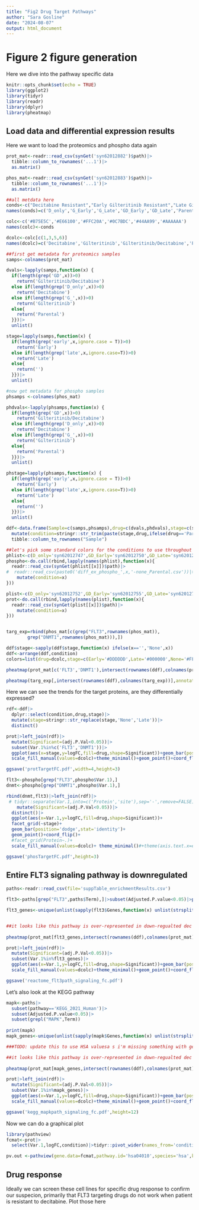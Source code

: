 ```yaml
---
title: "Fig2 Drug Target Pathways"
author: "Sara Gosline"
date: "2024-08-07"
output: html_document
---
```


# Figure 2 figure generation

Here we dive into the pathway specific data
```r
knitr::opts_chunk$set(echo = TRUE)
library(ggplot2)
library(tidyr)
library(readr)
library(dplyr)
library(pheatmap)
```

## Load data and differential expression results

Here we want to load the proteomics and phospho data again

```r

prot_mat<-readr::read_csv(synGet('syn62012882')$path)|>
  tibble::column_to_rownames('...1')|>
  as.matrix()

phos_mat<-readr::read_csv(synGet('syn62012883')$path)|>
  tibble::column_to_rownames('...1')|>
  as.matrix()

##all metdata here
conds<-c("Decitabine Resistant","Early Gilteritinib Resistant","Late Gilteritinib Resistant","Early Gilteritinib/Decitabine Resistant","Late Gilteritinib/Decitabine Resistant",'Parental')
names(conds)=c('D_only','G_Early','G_Late','GD_Early','GD_Late','Parental')

colc<-c('#B75E5C','#E66100','#FFC20A','#0C7BDC','#44AA99','#AAAAAA')
names(colc)<-conds

dcolc<-colc[c(1,3,5,6)]
names(dcolc)=c('Decitabine','Gilteritinib','Gilteritinib/Decitabine','Parental')

##first get metadata for proteomics samples
samps<-colnames(prot_mat)

dvals<-lapply(samps,function(x) {
  if(length(grep('GD',x))>0)
    return('Gilteritinib/Decitabine')
  else if(length(grep('D_only',x))>0)
    return('Decitabine')
  else if(length(grep('G_',x))>0)
    return('Gilteritinib')
  else{
    return('Parental')
  }})|>
  unlist()

stage=lapply(samps,function(x) {
  if(length(grep('early',x,ignore.case = T))>0)
    return('Early')
  else if(length(grep('late',x,ignore.case=T))>0)
    return('Late')
  else{
    return('')
  }})|>
  unlist()

#now get metadata for phospho samples
phsamps <-colnames(phos_mat)

phdvals<-lapply(phsamps,function(x) {
  if(length(grep('GD',x))>0)
    return('Gilteritinib/Decitabine')
  else if(length(grep('D_only',x))>0)
    return('Decitabine')
  else if(length(grep('G_',x))>0)
    return('Gilteritinib')
  else{
    return('Parental')
  }})|>
  unlist()

phstage=lapply(phsamps,function(x) {
  if(length(grep('early',x,ignore.case = T))>0)
    return('Early')
  else if(length(grep('late',x,ignore.case=T))>0)
    return('Late')
  else{
    return('')
  }})|>
  unlist()

ddf<-data.frame(Sample=c(samps,phsamps),drug=c(dvals,phdvals),stage=c(stage,phstage))|>
  mutate(condition=stringr::str_trim(paste(stage,drug,ifelse(drug=='Parental','','Resistant'))))|>
  tibble::column_to_rownames("Sample")

##let's pick some standard colors for the conditions to use throughout the paper
phlist<-c(D_only='syn62012747',GD_Early='syn62012750',GD_Late='syn62012751',G_Early='syn62012748',G_Late='syn62012749')
phospho<-do.call(rbind,lapply(names(phlist),function(x){
  readr::read_csv(synGet(phlist[[x]])$path)|>
#  readr::read_csv(paste0('diff_ex_phospho_',x,'-none_Parental.csv'))|>
    mutate(condition=x)
}))

plist<-c(D_only='syn62012752',GD_Early='syn62012755',GD_Late='syn62012756',G_Early='syn62012753',G_Late='syn62012754')
prot<-do.call(rbind,lapply(names(plist),function(x){
  readr::read_csv(synGet(plist[[x]])$path)|>
    mutate(condition=x)
}))


targ_exp=rbind(phos_mat[c(grep("FLT3",rownames(phos_mat)),
        grep("DNMT1",rownames(phos_mat))),])

ddf$stage<-sapply(ddf$stage,function(x) ifelse(x=='','None',x))
ddf<-arrange(ddf,condition)
colors=list(drug=dcolc,stage=c(Early='#DDDDDD',Late='#000000',None='#FFFFFF'))

pheatmap(prot_mat[c('FLT3','DNMT1'),intersect(rownames(ddf),colnames(prot_mat))],annotation_col=ddf[,c('drug','stage')],annotation_colors = colors,cellwidth = 10,cellheight=10,cluster_rows = FALSE,cluster_cols = FALSE,show_colnames=FALSE,filename='targetProtheatmap.pdf')

pheatmap(targ_exp[,intersect(rownames(ddf),colnames(targ_exp))],annotation_col=ddf[,c('drug','stage')],annotation_colors = colors,cellwidth = 10,cellheight=10,cluster_rows = TRUE,cluster_cols = FALSE,show_colnames=FALSE, filename = 'targetPhosheamap.pdf')

```

Here we can see the trends for the target proteins, are they differentially expressed?


```r
 
rdf<-ddf|>
  dplyr::select(condition,drug,stage)|>
  mutate(stage=stringr::str_replace(stage,'None','Late'))|>
  distinct()

prot|>left_join(rdf)|>
  mutate(Significant=(adj.P.Val<0.05))|>
  subset(Var.1%in%c('FLT3','DNMT1'))|>
  ggplot(aes(x=stage,y=logFC,fill=drug,shape=Significant))+geom_bar(position='dodge',stat='identity')+facet_grid(Var.1~.)+
  scale_fill_manual(values=dcolc)+theme_minimal()+geom_point()+coord_flip()

ggsave('protTargetFC.pdf',width=4,height=3)

flt3<-phospho[grep("FLT3",phospho$Var.1),]
dnmt<-phospho[grep("DNMT1",phospho$Var.1),]

rbind(dnmt,flt3)|>left_join(rdf)|>
 # tidyr::separate(Var.1,into=c('Protein','site'),sep='-',remove=FALSE)|>
    mutate(Significant=(adj.P.Val<0.05))|>
  distinct()|>
  ggplot(aes(x=Var.1,y=logFC,fill=drug,shape=Significant))+
  facet_grid(~stage)+
  geom_bar(position='dodge',stat='identity')+
  geom_point()+coord_flip()+
  #facet_grid(Protein~.)+
  scale_fill_manual(values=dcolc)+ theme_minimal()#+theme(axis.text.x=element_text(angle=90))

ggsave('phosTargetFC.pdf',height=3)

```



## Entire FLT3 signaling pathway is downregulated

```r

paths<-readr::read_csv(file='suppTable_enrichmentResults.csv')

flt3<-paths[grep("FLT3",paths$Term),]|>subset(Adjusted.P.value<0.05)|>print()

flt3_genes<-unique(unlist(sapply(flt3$Genes,function(x) unlist(strsplit(x,split=';')))))


##it looks like this pathway is over-represented in down-regualted dec resistant samplesa nd up-regulated combo samples
 
pheatmap(prot_mat[flt3_genes,intersect(rownames(ddf),colnames(prot_mat))],annotation_col=ddf[,c('drug','stage')],annotation_colors = colors,cellwidth = 10,cellheight=10,cluster_rows = FALSE,cluster_cols = FALSE,show_colnames=FALSE,filename='supp_flt3_reactomeheatmap.pdf')

prot|>left_join(rdf)|>
  mutate(Significant=(adj.P.Val<0.05))|>
  subset(Var.1%in%flt3_genes)|>
  ggplot(aes(x=Var.1,y=logFC,fill=drug,shape=Significant))+geom_bar(position='dodge',stat='identity')+facet_grid(~stage)+
  scale_fill_manual(values=dcolc)+theme_minimal()+geom_point()+coord_flip()

ggsave('reactome_flt3path_signaling_fc.pdf')
```

Let's also look at the KEGG pathway
```r

mapk<-paths|>
  subset(pathway=='KEGG_2021_Human')|>
  subset(Adjusted.P.value<0.05)|>
  subset(grepl("MAPK",Term))
         
print(mapk)
mapk_genes<-unique(unlist(sapply(mapk$Genes,function(x) unlist(strsplit(x,split=';')))))

###TODO: update this to use HSA valuesa s i'm missing something with gene names.

##it looks like this pathway is over-represented in down-regualted dec resistant samplesa nd up-regulated combo samples
 
pheatmap(prot_mat[mapk_genes,intersect(rownames(ddf),colnames(prot_mat))],annotation_col=ddf[,c('drug','stage')],annotation_colors = colors,cellwidth = 10,cellheight=10,cluster_rows = FALSE,cluster_cols = FALSE,show_colnames=FALSE,filename='supp_mapk_keggheatmap.pdf')

prot|>left_join(rdf)|>
  mutate(Significant=(adj.P.Val<0.05))|>
  subset(Var.1%in%mapk_genes)|>
  ggplot(aes(x=Var.1,y=logFC,fill=drug,shape=Significant))+geom_bar(position='dodge',stat='identity')+facet_grid(~stage)+
  scale_fill_manual(values=dcolc)+theme_minimal()+geom_point()+coord_flip()

ggsave('kegg_mapkpath_signaling_fc.pdf',height=12)

```

Now we can do a graphical plot

```r
library(pathview)
fcmat<-prot|>
  select(Var.1,logFC,condition)|>tidyr::pivot_wider(names_from='condition',values_from='logFC')|>tibble::column_to_rownames('Var.1')

pv.out <-pathview(gene.data=fcmat,pathway.id='hsa04010',species='hsa',kegg.native=F,out.suffix='mapk',gene.idtype='SYMBOL',low=list(gene='#88AAEE',cpd='darkblue'),mid=c(gene='lightgrey',cpd='grey'),high=list(gene='#EEAA99',cpd='darkred'),pdf.size=c(10,10),text.width=18)
```
## Drug response

Ideally we can screen these cell lines for specific drug response to confirm our suspecion, primarily that FLT3 targeting drugs do not work when patient is resistant to decitabine. Plot those here

```r

```




